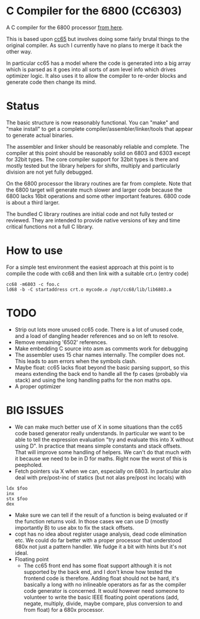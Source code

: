= C Compiler for the 6800 (CC6303) =

A C compiler for the 6800 processor [https://github.com/EtchedPixels/CC6303 from here].

This is based upon [https://github.com/cc65/cc65 cc65] but involves doing some fairly brutal things to the original compiler. As such I currently have no plans to merge it back the other way.

In particular cc65 has a model where the code is generated into a big array which is parsed as it goes into all sorts of asm level info which drives optimizer logic. It also uses it to allow the compiler to re-order blocks and generate code then change its mind.

= Status =

The basic structure is now reasonably functional. You can "make" and "make install" to get a complete compiler/assembler/linker/tools that appear to generate actual binaries.

The assembler and linker should be reasonably reliable and complete. The compiler at this point should be reasonably solid on 6803 and 6303 except for 32bit types. The core compiler support for 32bit types is there and mostly tested but the library helpers for shifts, multiply and particularly division are not yet fully debugged.

On the 6800 processor the library routines are far from complete. Note that the 6800 target will generate much slower and larger code because the 6800 lacks 16bit operations and some other important features. 6800 code is about a third larger.

The bundled C library routines are initial code and not fully tested or reviewed. They are intended to provide native versions of key and time critical functions not a full C library.

= How to use =

For a simple test environment the easiest approach at this point is to compile the code with cc68 and then link with a suitable crt.o (entry code)
<pre>
cc68 -m6803 -c foo.c
ld68 -b -C startaddress crt.o mycode.o /opt/cc68/lib/lib6803.a
</pre>

= TODO =

* Strip out lots more unused cc65 code. There is a lot of unused code, and a load of dangling header references and so on left to resolve.
* Remove remaining '6502' references.
* Make embedding C source into asm as comments work for debugging
* The assembler uses 15 char names internally. The compiler does not. This leads to asm errors when the symbols clash.
* Maybe float: cc65 lacks float beyond the basic parsing support, so this   means extending the back end to handle all the fp cases (probably via stack) and using the long handling paths for the non maths ops.
* A proper optimizer

= BIG ISSUES =

* We can make much better use of X in some situations than the cc65 code based generator really understands. In particular we want to be able to tell the expression evaluation "try and evaluate this into X without using D". In practice that means simple constants and stack offsets. That will improve some handling of helpers. We can't do that much with it because we need to be in D for maths. Right now the worst of this is peepholed.
* Fetch pointers via X when we can, especially on 6803. In particular also deal with pre/post-inc of statics (but not alas pre/post inc locals) with

<pre>
ldx $foo
inx
stx $foo
dex
</pre>

* Make sure we can tell if the result of a function is being evaluated or if the function returns void. In those cases we can use D (mostly importantly  B) to use abx to fix the stack offsets.
* copt has no idea about register usage analysis, dead code elimination etc. We could do far better with a proper processor that understood 680x not just a pattern handler. We fudge it a bit with hints but it's not ideal.
* Floating point
** The cc65 front end has some float support although it is not supported by the back end, and I don't know how tested the frontend code is therefore. Adding float should not be hard, it's basically a long with no inlineable operators as far as the compiler code generator is concerned. It would however need someone to volunteer to write the basic IEEE floating point operations (add, negate, multiply, divide, maybe compare, plus conversion to and from float) for a 680x processor.
